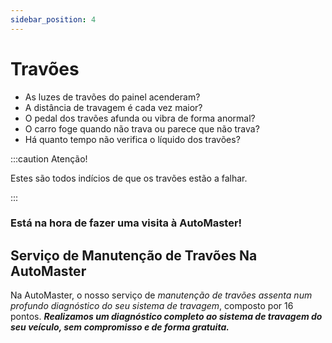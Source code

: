 ```yaml
---
sidebar_position: 4
---
```


# Travões 

- As luzes de travões do painel acenderam?
- A distância de travagem é cada vez maior?
- O pedal dos travões afunda ou vibra de forma anormal?
- O carro foge quando não trava ou parece que não trava?
- Há quanto tempo não verifica o líquido dos travões?

:::caution Atenção!

Estes são todos indícios de que os travões estão a falhar. 

:::

### Está na hora de fazer uma visita à AutoMaster!

## Serviço de Manutenção de Travões Na AutoMaster
Na AutoMaster, o nosso serviço de *manutenção de travões assenta num profundo diagnóstico do seu sistema de travagem*, composto por 16 pontos. 
**_Realizamos um diagnóstico completo ao sistema de travagem do seu veículo, sem compromisso e de forma gratuita._**

